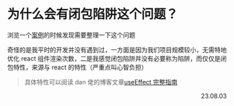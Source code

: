 # 为什么会有闭包陷阱这个问题？

浏览一个[案例](https://juejin.cn/post/6844904079181905927)的时候发现需要整理一下这个问题

奇怪的是我平时的开发并没有遇到过，一方面是因为我们项目规模较小，无需特地优化 react 组件渲染次数，二是我感觉闭包陷阱并没有必要称为陷阱，而仅仅是闭包特性，来源与 react 的特性（严重点叫心智负担）

> 具体特性可以阅读 dan 佬的博客文章[useEffect 完整指南](https://overreacted.io/zh-hans/a-complete-guide-to-useeffect/)

<p align="right">23.08.03</p>

